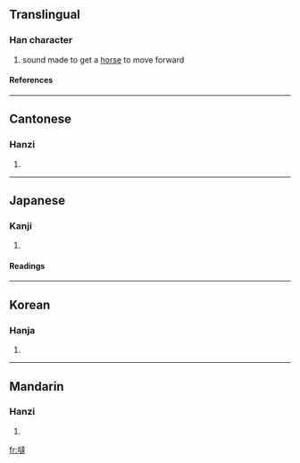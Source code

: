 {{see|哒}}

==Translingual==
===Han character===
{{Han char|rn=30|rad=口|as=13|sn=16|four=6403<sub>4</sub>|canj=口卜土手 (RYGQ)}}
# sound made to get a [[horse]] to move forward
====References====
{{Han ref|kx=0209.190|dkj=04353|dj=0432.050|hdz=10681.040|uh=5660|ud=22112|bh=E8FD|bd=59645}}
----
==Cantonese==
===Hanzi===
{{yue-hanzi|jyut=|y=daat6}}
# {{defn|Cantonese}}
----
==Japanese==
===Kanji===
{{ja-kanji|grade=|rs=口13}}
# {{defn|Japanese}} 
====Readings====
{{ja-readings|on=[[たつ]] (tatsu), [[たち]] (tachi), [[だち]] (dachi)|kun=}}
----
==Korean==
===Hanja===
{{ko-hanja|hangeul=[[달]]|rv=dal|mr=tal}}
# {{defn|Korean}}
----
==Mandarin==
===Hanzi===
{{cmn-hanzi|sim=哒|pin=[[dā]] (da1)|wg=ta<sup>1</sup>}}
# {{defn|Mandarin}}

[[fr:噠]]